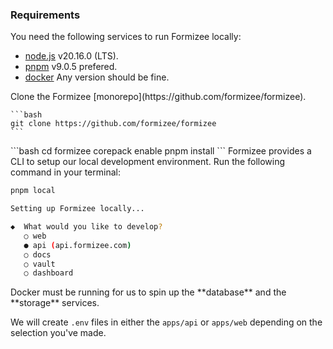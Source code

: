 ### Requirements

You need the following services to run Formizee locally:

- [node.js](https://nodejs.org)  v20.16.0 (LTS).
- [pnpm](https://pnpm.io/installation) v9.0.5 prefered.
- [docker](https://www.docker.com/products/docker-desktop) Any version should be fine.

<Steps titleSize="h3">
  <Step title="Setup" >
    Clone the Formizee [monorepo](https://github.com/formizee/formizee).

    ```bash
    git clone https://github.com/formizee/formizee
    ```


  </Step>

  <Step title="Install the dependencies">
    ```bash
    cd formizee
    corepack enable
    pnpm install
    ```

  </Step>

  <Step title="Setup local development">
  Formizee provides a CLI to setup our local development environment. Run the following command in your terminal:

  ```bash
  pnpm local
  
  Setting up Formizee locally...

  ◆  What would you like to develop?
     ○ web 
     ● api (api.formizee.com)
     ○ docs 
     ○ vault 
     ○ dashboard 
  ```

  <Info>
  Docker must be running for us to spin up the **database** and the **storage** services.
  </Info>

  We will create `.env` files in either the `apps/api` or `apps/web` depending on the selection you've made.
  </Step>
</Steps>
